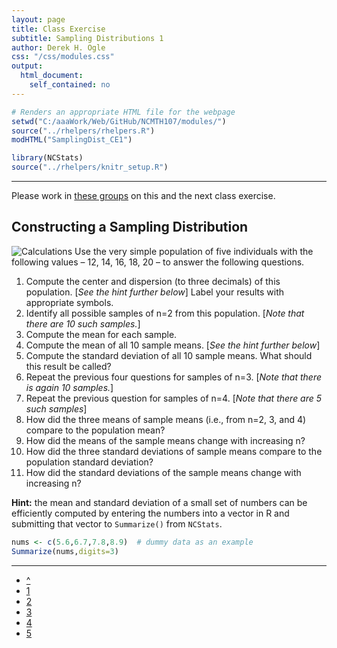 ```yaml
---
layout: page
title: Class Exercise
subtitle: Sampling Distributions 1
author: Derek H. Ogle
css: "/css/modules.css"
output:
  html_document:
    self_contained: no
---
```


```r
# Renders an appropriate HTML file for the webpage
setwd("C:/aaaWork/Web/GitHub/NCMTH107/modules/")
source("../rhelpers/rhelpers.R")
modHTML("SamplingDist_CE1")
```

```r
library(NCStats)
source("../rhelpers/knitr_setup.R")
```

----

<p class="bg-warn">Please work in <a href="SamplingDist_CE_Groups.html">these groups</a> on this and the next class exercise.</p>

## Constructing a Sampling Distribution
<img src="http://derekogle.com/NCMTH107/modules/zimgs/calculator-1.jpg" alt="Calculations" class="img-right">
Use the very simple population of five individuals with the following values -- 12, 14, 16, 18, 20 -- to answer the following questions.

1. Compute the center and dispersion (to three decimals) of this population. [*See the hint further below*] Label your results with appropriate symbols.
1. Identify all possible samples of n=2 from this population. [*Note that there are 10 such samples.*]
1. Compute the mean for each sample.
1. Compute the mean of all 10 sample means. [*See the hint further below*]
1. Compute the standard deviation of all 10 sample means. What should this result be called?
1. Repeat the previous four questions for samples of n=3. [*Note that there is again 10 samples.*]
1. Repeat the previous question for samples of n=4. [*Note that there are 5 such samples*]
1. How did the three means of sample means (i.e., from n=2, 3, and 4) compare to the population mean?
1. How did the means of the sample means change with increasing n?
1. How did the three standard deviations of sample means compare to the population standard deviation?
1. How did the standard deviations of the sample means change with increasing n?

<p class="bg-info"><strong>Hint:</strong> the mean and standard deviation of a small set of numbers can be efficiently computed by entering the numbers into a vector in R and submitting that vector to <code>Summarize()</code> from <code>NCStats</code>.</p>

```r
nums <- c(5.6,6.7,7.8,8.9)  # dummy data as an example
Summarize(nums,digits=3)
```

----

<div class="text-center">
<ul class="pagination pagination-lg">
  <li><a href="SamplingDist.html">^</a></li>
  <li class="active"><a href="#">1</a></li>
  <li><a href="SamplingDist_CE2.html">2</a></li>
  <li><a href="SamplingDist_CE3.html">3</a></li>
  <li><a href="SamplingDist_CE4.html">4</a></li>
  <li><a href="SamplingDist_CE5.html">5</a></li>
</ul>
